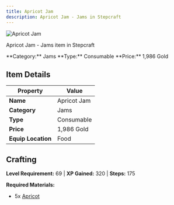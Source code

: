 ```yaml
---
title: Apricot Jam
description: Apricot Jam - Jams in Stepcraft
---
```


<div className="flex items-start gap-6 mb-8">
  <div className="flex-shrink-0">
    <img src="/assets/resources/foraging/apricot_jam.png" alt="Apricot Jam" className="w-24 h-24 border rounded-lg" />
  </div>
  <div className="flex-1">
    <div className="space-y-2">
      <p className="text-lg text-muted-foreground">Apricot Jam - Jams item in Stepcraft</p>
      <div className="flex flex-wrap gap-4 text-sm">
        <span className="px-2 py-1 bg-blue-100 dark:bg-blue-900 rounded-md">
          **Category:** Jams
        </span>
        <span className="px-2 py-1 bg-green-100 dark:bg-green-900 rounded-md">
          **Type:** Consumable
        </span>
        <span className="px-2 py-1 bg-yellow-100 dark:bg-yellow-900 rounded-md">
          **Price:** 1,986 Gold
        </span>
      </div>
    </div>
  </div>
</div>

## Item Details

| Property | Value |
|----------|-------|
| **Name** | Apricot Jam |
| **Category** | Jams |
| **Type** | Consumable |
| **Price** | 1,986 Gold |
| **Equip Location** | Food |

## Crafting

**Level Requirement:** 69 | **XP Gained:** 320 | **Steps:** 175

**Required Materials:**
- 5x [Apricot](/docs/resources/individual/apricot)